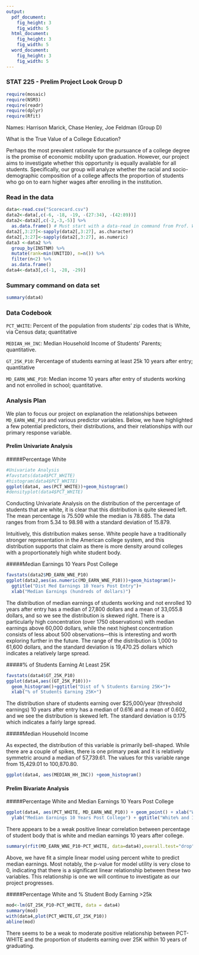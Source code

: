 ```yaml
---
output:
  pdf_document:
    fig_height: 3
    fig_width: 5
  html_document:
    fig_height: 3
    fig_width: 5
  word_document:
    fig_height: 3
    fig_width: 5
---
```

### STAT 225 - Prelim Project Look Group D

```r
require(mosaic)
require(NSM3)
require(readr)
require(dplyr)
require(Rfit)
```

Names:  Harrison Marick, Chase Henley, Joe Feldman (Group D)

What is the True Value of a College Education? 

Perhaps the most prevalent rationale for the pursuance of a college degree is the promise of economic mobility upon graduation.  However, our project aims to investigate whether this opportunity is equally available for all students.  Specifically, our group will analyze whether the racial and socio-demographic composition of a college affects the proportion of students who go on to earn higher wages after enrolling in the institution. 

### Read in the data

```r
data<-read.csv("Scorecard.csv")
data2<-data[,c(-6, -18, -19, -(27:34), -(42:89))] 
data2<-data2[,c(-2,-3,-5)] %>%
  as.data.frame() # Must start with a data-read in command from Prof. Wagaman
data2[,3:27]<-sapply(data2[,3:27], as.character)
data2[,3:27]<-sapply(data2[,3:27], as.numeric)
data3 <-data2 %>%
  group_by(INSTNM) %>%
  mutate(rank=min(UNITID), n=n()) %>%
  filter(n<2) %>%
  as.data.frame()
data4<-data3[,c(-1, -28, -29)]
```

### Summary command on data set

```r
summary(data4)
```


### Data Codebook

`PCT_WHITE`: Percent of the population from students' zip codes that is White, via Census data; quantitative


`MEDIAN_HH_INC`: Median Household Income of Students' Parents; quantitative. 


`GT_25K_P10`: Percentage of students earning at least 25k 10 years after entry; quantitative

`MD_EARN_WNE_P10`: Median income 10 years after entry of students working and not enrolled in school; quantitative.


### Analysis Plan

We plan to focus our project on explanation the relationships between `MD_EARN_WNE_P10` and various predictor variables. Below, we have highlighted a few potential predictors, their distributions, and their relationships with our primary response variable. 


#### Prelim Univariate Analysis

#####Percentage White

```r
#Univariate Analysis
#favstats(data4$PCT_WHITE)
#histogram(data4$PCT_WHITE)
ggplot(data4, aes(PCT_WHITE))+geom_histogram()
#densityplot(data4$PCT_WHITE)
```

Conducting Univariate Analysis on the distribution of the percentage of students that are white, it is clear that this distribution is quite skewed left. The mean percentage is 75.509 while the median is 78.685. The data ranges from from 5.34 to 98.98 with a standard deviation of 15.879.

Intuitively, this distribution makes sense.  White people have a traditionally stronger representation in the American college system, and this distribution supports that claim as there is more density around colleges with a proportionately high white student body.

#####Median Earnings 10 Years Post College

```r
favstats(data2$MD_EARN_WNE_P10)
ggplot(data2,aes(as.numeric(MD_EARN_WNE_P10)))+geom_histogram()+
  ggtitle("Dist Med Earnings 10 Years Post Entry")+
  xlab("Median Earnings (hundreds of dollars)")
```

The distribution of median earnings of students working and not enrolled 10 years after entry has a median of 27,800 dollars and a mean of 33,055.8 dollars, and so we see the distribution is skewed right. There is a particularly high concentration (over 1750 observations) with median earnings above 60,000 dollars, while the next highest concentration consists of less about 500 observations—this is interesting and worth exploring further in the future. The range of the distribution is 1,000 to 61,600 dollars, and the standard deviation is 19,470.25 dollars which indicates a relatively large spread.

#####% of Students Earning At Least 25K

```r
favstats(data4$GT_25K_P10)
ggplot(data4,aes((GT_25K_P10)))+
  geom_histogram()+ggtitle("Dist of % Students Earning 25K+")+
  xlab("% of Students Earning 25K+")
```

The distribution share of students earning over $25,000/year (threshold earnings) 10 years after entry has a median of 0.616 and a mean of 0.602, and we see the distribution is skewed left. The standard deviation is 0.175 which indicates a fairly large spread.


#####Median Household Income

As expected, the distribution of this variable is primarily bell-shaped. While there are a couple of spikes, there is one primary peak and it is relatively symmetric around a median of 57,739.61. The values for this variable range from 15,429.01 to 100,870.80. 


```r
ggplot(data4, aes(MEDIAN_HH_INC)) +geom_histogram()
```


#### Prelim Bivariate Analysis

#####Percentage White and Median Earnings 10 Years Post College


```r
ggplot(data4, aes(PCT_WHITE, MD_EARN_WNE_P10)) + geom_point() + xlab("White %") +
  ylab("Median Earnings 10 Years Post College") + ggtitle("White% and Income")
```

There appears to be a weak positive linear correlation between percentage of student body that is white and median earnings 10 years after college.

```r
summary(rfit(MD_EARN_WNE_P10~PCT_WHITE, data=data4),overall.test="drop")
```
Above, we have fit a simple linear model using percent white to predict median earnings. Most notably, the p-value for model utility is very close to 0, indicating that there is a significant linear relationship between these two variables. This relationship is one we will continue to investigate as our project progresses.


#####Percentage White and % Student Body Earning >25k

```r
mod<-lm(GT_25K_P10~PCT_WHITE, data = data4)
summary(mod)
with(data4,plot(PCT_WHITE,GT_25K_P10))
abline(mod)
```

There seems to be a weak to moderate positive relationship between PCT-WHITE and the proportion of students earning over 25K within 10 years of graduating. 

